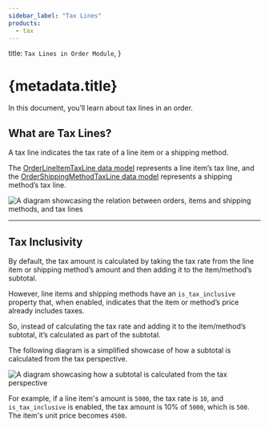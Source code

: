 ```yaml
---
sidebar_label: "Tax Lines"
products:
  - tax
---
```


  title: `Tax Lines in Order Module`,
}

# {metadata.title}

In this document, you’ll learn about tax lines in an order.

## What are Tax Lines?

A tax line indicates the tax rate of a line item or a shipping method.

The [OrderLineItemTaxLine data model](/references/order/models/OrderLineItemTaxLine) represents a line item’s tax line, and the [OrderShippingMethodTaxLine data model](/references/order/models/OrderShippingMethodTaxLine) represents a shipping method’s tax line.

![A diagram showcasing the relation between orders, items and shipping methods, and tax lines](https://res.cloudinary.com/dza7lstvk/image/upload/v1712307225/Medusa%20Resources/order-tax-lines_sixujd.jpg)

---

## Tax Inclusivity

By default, the tax amount is calculated by taking the tax rate from the line item or shipping method’s amount and then adding it to the item/method’s subtotal.

However, line items and shipping methods have an `is_tax_inclusive` property that, when enabled, indicates that the item or method’s price already includes taxes.

So, instead of calculating the tax rate and adding it to the item/method’s subtotal, it’s calculated as part of the subtotal.

<Note>

The following diagram is a simplified showcase of how a subtotal is calculated from the tax perspective.

</Note>

![A diagram showcasing how a subtotal is calculated from the tax perspective](https://res.cloudinary.com/dza7lstvk/image/upload/v1712307395/Medusa%20Resources/order-tax-inclusive_oebdnm.jpg)

For example, if a line item's amount is `5000`, the tax rate is `10`, and `is_tax_inclusive` is enabled, the tax amount is 10% of `5000`, which is `500`. The item's unit price becomes `4500`.